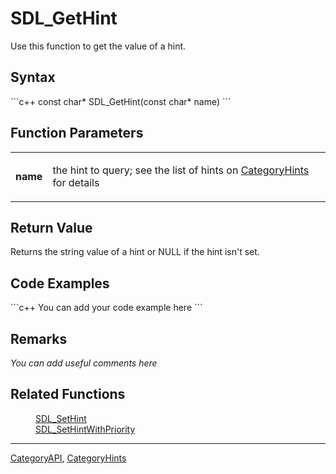 <!-- pragma section-numbers off -->
<!-- pragma camelcase off -->

= SDL_GetHint =
Use this function to get the value of a hint.


== Syntax ==
```c++
const char* SDL_GetHint(const char* name)
```

== Function Parameters ==
{|
|'''name'''
|the hint to query; see the list of hints on [http://wiki.libsdl.org/moin.cgi/CategoryHints#Hints CategoryHints] for details
|}

== Return Value ==
Returns the string value of a hint or NULL if the hint isn't set.

== Code Examples ==
```c++
You can add your code example here
```

== Remarks ==
''You can add useful comments here''

== Related Functions ==
:[[SDL_SetHint]]
:[[SDL_SetHintWithPriority]]

----
[[CategoryAPI]], [[CategoryHints]]
